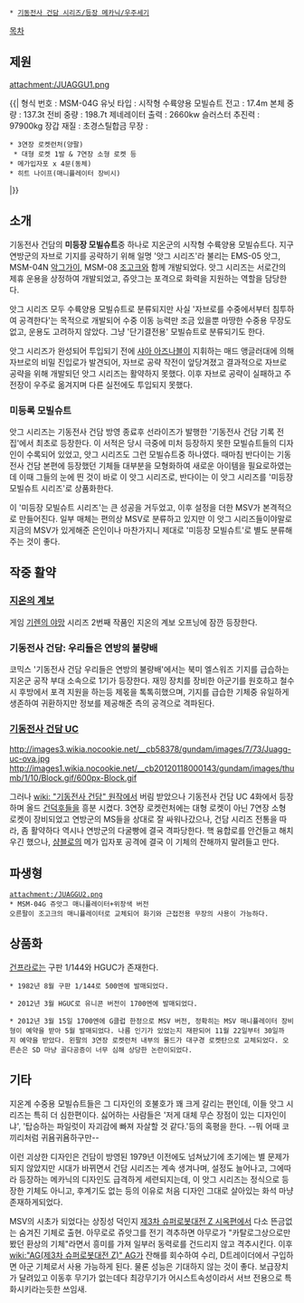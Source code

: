 * [[기동전사 건담 시리즈/등장 메카닉/우주세기]]

[[목차]]

== 제원 ==
attachment:/JUAGGU1.png

{{|
형식 번호 : MSM-04G
유닛 타입 : 시작형 수륙양용 모빌슈트
전고 : 17.4m
본체 중량 : 137.3t
전비 중량 : 198.7t
제네레이터 출력 : 2660kw
슬러스터 추진력 : 97900kg
장갑 재질 : 초경스틸합금
무장 :
 * 3연장 로켓런처(양팔)
  * 대형 로켓 1발 & 7연장 소형 로켓 등
 * 메가입자포 x 4문(동체)
 * 히트 나이프(매니퓰레이터 장비시)
|}}

== 소개 ==
기동전사 건담의 '''미등장 모빌슈트'''중 하나로 지온군의 시작형 수륙양용 모빌슈트다. 지구연방군의 자브로 기지를 공략하기 위해 일명 '앗그 시리즈'라 불리는 EMS-05 앗그, MSM-04N [[악그가이]], MSM-08 [[조고크]]와 함께 개발되었다. 앗그 시리즈는 서로간의 제휴 운용을 상정하여 개발되었고, 쥬앗그는 포격으로 화력을 지원하는 역할을 담당한다.

앗그 시리즈 모두 수륙양용 모빌슈트로 분류되지만 사실 '자브로를 수중에서부터 침투하여 공격한다'는 목적으로 개발되어 수중 이동 능력만 조금 있을뿐 마땅한 수중용 무장도 없고, 운용도 고려하지 않았다. 그냥 '단기결전용' 모빌슈트로 분류되기도 한다.

앗그 시리즈가 완성되어 투입되기 전에 [[샤아 아즈나블]]이 지휘하는 매드 앵글러대에 의해 자브로의 비밀 진입로가 발견되어, 자브로 공략 작전이 앞당겨졌고 결과적으로 자브로 공략을 위해 개발되던 앗그 시리즈는 활약하지 못했다. 이후 자브로 공략이 실패하고 주전장이 우주로 옮겨지며 다른 실전에도 투입되지 못했다.
=== 미등록 모빌슈트 ===
앗그 시리즈는 기동전사 건담 방영 종료후 선라이즈가 발행한 '기동전사 건담 기록 전집'에서 최초로 등장한다. 이 서적은 당시 극중에 미처 등장하지 못한 모빌슈트들의 디자인이 수록되어 있었고, 앗그 시리즈도 그런 모빌슈트중 하나였다. 때마침 반다이는 기동전사 건담 본편에 등장했던 기체들 대부분을 모형화하여 새로운 아이템을 필요로하였는데 이때 그들의 눈에 띈 것이 바로 이 앗그 시리즈로, 반다이는 이 앗그 시리즈를 '미등장 모빌슈트 시리즈'로 상품화한다.

이 '미등장 모빌슈트 시리즈'는 큰 성공을 거두었고, 이후 설정을 더한 MSV가 본격적으로 만들어진다. 일부 매체는 편의상 MSV로 분류하고 있지만 이 앗그 시리즈들이야말로 지금의 MSV가 있게해준 은인이나 마찬가지니 제대로 '미등장 모빌슈트'로 별도 분류해주는 것이 좋다.

== 작중 활약 ==
=== [[지온의 계보]] ===
게임 [[기렌의 야망]] 시리즈 2번째 작품인 지온의 계보 오프닝에 잠깐 등장한다.

=== 기동전사 건담: 우리들은 연방의 불량배 ===
코믹스 '기동전사 건담 우리들은 연방의 불량배'에서는 북미 엘스워즈 기지를 급습하는 지온군 공작 부대 소속으로 1기가 등장한다. 재밍 장치를 장비한 아군기를 원호하고 철수시 후방에서 포격 지원을 하는등 제몫을 톡톡히했으며, 기지를 급습한 기체중 유일하게 생존하여 귀환하지만 정보를 제공해준 측의 공격으로 격파된다.

=== [[기동전사 건담 UC]] ===
http://images3.wikia.nocookie.net/__cb58378/gundam/images/7/73/Juagg-uc-ova.jpg
http://images1.wikia.nocookie.net/__cb20120118000143/gundam/images/thumb/1/10/Block.gif/600px-Block.gif

그러나 [[wiki: "기동전사 건담" 원작]]에서 버림 받았으나 기동전사 건담 UC 4화에서 등장하며 올드 [[건덕후]]들을 흥분 시켰다. 3연장 로켓런처에는 대형 로켓이 아닌 7연장 소형 로켓이 장비되었고 연방군의 MS들을 상대로 잘 싸워나갔으나, 건담 시리즈 전통을 따라, 좀 활약하다 역시나 연방군의 다굴빵에 결국 격파당한다. 핵 융합로를 안건들고 해치우긴 했으나, [[샴블로]]의 메가 입자포 공격에 결국 이 기체의 잔해까지 말려들고 만다.

== 파생형 ==
 attachment:/JUAGGU2.png
 * MSM-04G 쥬앗그 매니퓰레이터+위장색 버전
 오른팔이 조고크의 매니퓰레이터로 교체되어 화기와 근접전용 무장의 사용이 가능하다.

== 상품화 ==
[[건프라]]로는 구판 1/144와 HGUC가 존재한다.

 * 1982년 8월 구판 1/144로 500엔에 발매되었다.

 * 2012년 3월 HGUC로 유니콘 버전이 1700엔에 발매되었다.

 * 2012년 3월 15일 1700엔에 G클럽 한정으로 MSV 버전, 정확히는 MSV 매니퓰레이터 장비형이 예약을 받아 5월 발매되었다. 나름 인기가 있었는지 재판되어 11월 22일부터 30일까지 예약을 받았다. 왼팔의 3연장 로켓런처 내부의 몰드가 대구경 로켓탄으로 교체되었다. 오른손은 SD 마냥 골다공증이 너무 심해 상당한 논란이되었다.

== 기타 ==
지온계 수중용 모빌슈트들은 그 디자인의 호불호가 꽤 크게 갈리는 편인데, 이들 앗그 시리즈는 특히 더 심한편이다. 싫어하는 사람들은 '저게 대체 무슨 장점이 있는 디자인이냐', '탑승하는 파일럿이 자괴감에 빠져 자살할 것 같다.'등의 혹평을 한다. --뭐 어때 코끼리처럼 귀욤귀욤하구만--

이런 괴상한 디자인은 건담이 방영된 1979년 이전에도 넘쳐났기에 초기에는 별 문제가 되지 않았지만 시대가 바뀌면서 건담 시리즈는 계속 생겨나며, 설정도 늘어나고, 그에따라 등장하는 메카닉의 디자인도 급격하게 세련되지는데, 이 앗그 시리즈는 정식으로 등장한 기체도 아니고, 후계기도 없는 등의 이유로 처음 디자인 그대로 살아있는 화석 마냥 존재하게되었다.

MSV의 시초가 되었다는 상징성 덕인지 [[제3차 슈퍼로봇대전 Z 시옥편]]에서 다소 뜬금없는 숨겨진 기체로 출현. 아무로로 쥬앗그를 전기 격추하면 아무로가 "카탈로그상으로만 봤던 환상의 기체"라면서 흥미를 가져 일부러 동력로를 건드리지 않고 격추시킨다. 이후 [[wiki:"AG(제3차 슈퍼로봇대전 Z)" AG]]가 잔해를 회수하여 수리, D트레이더에서 구입하면 아군 기체로서 사용 가능하게 된다. 물론 성능은 기대하지 않는 것이 좋다. 보급장치가 달려있고 이동후 무기가 없는데다 최강무기가 어시스트속성이라서 서브 전용으로 특화시키라는듯한 쓰임새.
